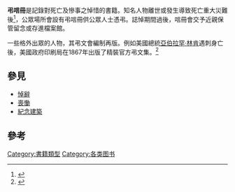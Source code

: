 '''弔唁冊'''是記錄對死亡及慘事之悼惜的書籍。知名人物離世或發生導致死亡重大災難後<ref>{{Cite web |url=http://www.info.gov.hk/gia/general/201210/02/P201210020565.htm |title=政府在各區弔唁南丫島撞船事故遇難者 |access-date=2015-03-23 |archive-date=2012-10-05 |archive-url=https://web.archive.org/web/20121005002945/http://www.info.gov.hk/gia/general/201210/02/P201210020565.htm |dead-url=no }}</ref>，公眾場所會設有弔唁冊供公眾人士憑弔。誌悼期間過後，唁冊會交予近親保管留念或存進檔案館。

一些格外出眾的人物，其弔文會編制再版。例如美國總統[[亞伯拉罕·林肯|亞伯拉罕·林肯]]遇刺身亡後，美國政府印刷局在1867年出版了精裝官方弔文集。<ref>{{citation |url=http://books.google.co.uk/books?id=uRdfSQHLaPoC&pg=PA67 |title=When the bells tolled for Lincoln: Southern reaction to the assassination |author=Carolyn Lawton Harrell |accessdate=2015-03-23 |archive-date=2015-04-02 |archive-url=https://web.archive.org/web/20150402124138/http://books.google.co.uk/books?id=uRdfSQHLaPoC&pg=PA67 |dead-url=no }}</ref>

== 參見 ==
* [[悼辭|悼辭]]
* [[喪慟|喪慟]]
* [[紀念建築|紀念建築]]

==參考==
{{reflist}}

{{book-stub}}

[[Category:書籍類型|Category:書籍類型]]
[[Category:各类图书|Category:各类图书]]